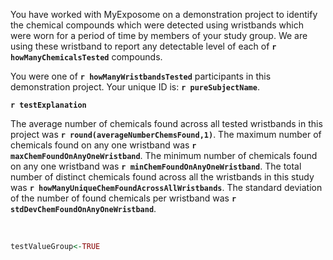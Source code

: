 

You have worked with MyExposome on a demonstration project to identify the chemical compounds 
which were detected using wristbands which were worn for a period of time by members of your study group. We are using these wristband to report any detectable level of each of  **`r howManyChemicalsTested`** compounds.  

You were one of  **`r howManyWristbandsTested`** participants in this demonstration project. Your unique ID is:    **`r pureSubjectName`**.


**`r testExplanation`** 


The average number of chemicals found across all tested wristbands in this project was **`r round(averageNumberChemsFound,1) `**. 
The maximum number of chemicals found on any one wristband was **`r maxChemFoundOnAnyOneWristband`**.  The minimum number of chemicals found on any one wristband was **`r minChemFoundOnAnyOneWristband`**.    The total number of distinct chemicals found across all the wristbands in this study was **`r howManyUniqueChemFoundAcrossAllWristbands`**.    The standard deviation of the number of found chemicals per wristband was **`r stdDevChemFoundOnAnyOneWristband `**.  

&nbsp;



```r

testValueGroup<-TRUE


```







